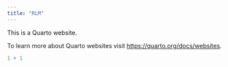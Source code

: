 ```yaml
---
title: "RLM"
---
```


This is a Quarto website.

To learn more about Quarto websites visit <https://quarto.org/docs/websites>.

```r
1 + 1
```
